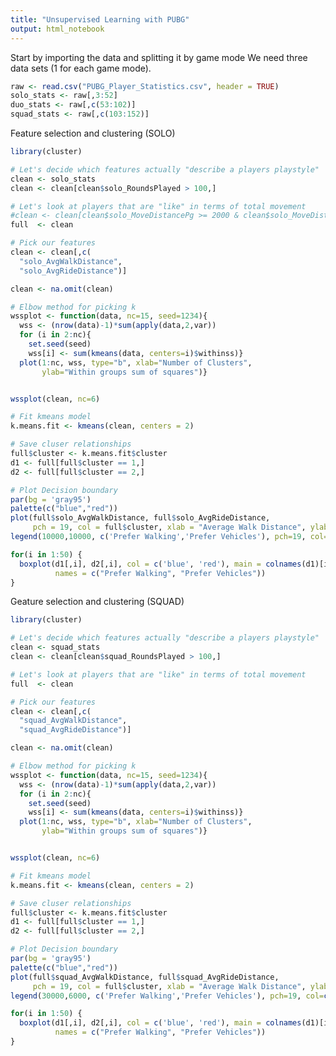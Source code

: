 ---
title: "Unsupervised Learning with PUBG"
output: html_notebook
---

Start by importing the data and splitting it by game mode
We need three data sets (1 for each game mode).
```{r}
raw <- read.csv("PUBG_Player_Statistics.csv", header = TRUE)
solo_stats <- raw[,3:52]
duo_stats <- raw[,c(53:102)]
squad_stats <- raw[,c(103:152)]
```

Feature selection and clustering (SOLO)
```{r}
library(cluster)

# Let's decide which features actually "describe a players playstyle"
clean <- solo_stats
clean <- clean[clean$solo_RoundsPlayed > 100,]

# Let's look at players that are "like" in terms of total movement
#clean <- clean[clean$solo_MoveDistancePg >= 2000 & clean$solo_MoveDistancePg <= 3000,]
full  <- clean

# Pick our features
clean <- clean[,c(
  "solo_AvgWalkDistance",
  "solo_AvgRideDistance")]

clean <- na.omit(clean)

# Elbow method for picking k
wssplot <- function(data, nc=15, seed=1234){
  wss <- (nrow(data)-1)*sum(apply(data,2,var))
  for (i in 2:nc){
    set.seed(seed)
    wss[i] <- sum(kmeans(data, centers=i)$withinss)}
  plot(1:nc, wss, type="b", xlab="Number of Clusters",
       ylab="Within groups sum of squares")}


wssplot(clean, nc=6)

# Fit kmeans model
k.means.fit <- kmeans(clean, centers = 2)

# Save cluser relationships
full$cluster <- k.means.fit$cluster
d1 <- full[full$cluster == 1,]
d2 <- full[full$cluster == 2,]

# Plot Decision boundary
par(bg = 'gray95')
palette(c("blue","red"))
plot(full$solo_AvgWalkDistance, full$solo_AvgRideDistance, 
     pch = 19, col = full$cluster, xlab = "Average Walk Distance", ylab = "Average Ride Distance")
legend(10000,10000, c('Prefer Walking','Prefer Vehicles'), pch=19, col=c('blue','red'))

for(i in 1:50) {
  boxplot(d1[,i], d2[,i], col = c('blue', 'red'), main = colnames(d1)[i], 
          names = c("Prefer Walking", "Prefer Vehicles"))
}
```


Geature selection and clustering (SQUAD)
```{r}
library(cluster)

# Let's decide which features actually "describe a players playstyle"
clean <- squad_stats
clean <- clean[clean$squad_RoundsPlayed > 100,]

# Let's look at players that are "like" in terms of total movement
full  <- clean

# Pick our features
clean <- clean[,c(
  "squad_AvgWalkDistance",
  "squad_AvgRideDistance")]

clean <- na.omit(clean)

# Elbow method for picking k
wssplot <- function(data, nc=15, seed=1234){
  wss <- (nrow(data)-1)*sum(apply(data,2,var))
  for (i in 2:nc){
    set.seed(seed)
    wss[i] <- sum(kmeans(data, centers=i)$withinss)}
  plot(1:nc, wss, type="b", xlab="Number of Clusters",
       ylab="Within groups sum of squares")}


wssplot(clean, nc=6)

# Fit kmeans model
k.means.fit <- kmeans(clean, centers = 2)

# Save cluser relationships
full$cluster <- k.means.fit$cluster
d1 <- full[full$cluster == 1,]
d2 <- full[full$cluster == 2,]

# Plot Decision boundary
par(bg = 'gray95')
palette(c("blue","red"))
plot(full$squad_AvgWalkDistance, full$squad_AvgRideDistance, 
     pch = 19, col = full$cluster, xlab = "Average Walk Distance", ylab = "Average Ride Distance")
legend(30000,6000, c('Prefer Walking','Prefer Vehicles'), pch=19, col=c('blue','red'))

for(i in 1:50) {
  boxplot(d1[,i], d2[,i], col = c('blue', 'red'), main = colnames(d1)[i], 
          names = c("Prefer Walking", "Prefer Vehicles"))
}
```